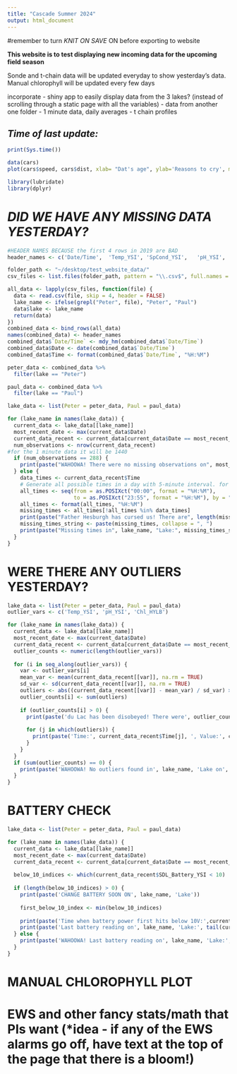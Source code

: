 ```yaml
---
title: "Cascade Summer 2024"
output: html_document
---
```


#remember to turn *KNIT ON SAVE* ON before exporting to website

**This website is to test displaying new incoming data for the upcoming field season**

Sonde and t-chain data will be updated everyday to show yesterday's data.
Manual chlorophyll will be updated every few days 

incorporate - shiny app to easily display data from the 3 lakes? (instead of scrolling through a static page with all the variables) - data from another one folder
  - 1 minute data, daily averages
  - t chain profiles


## *Time of last update:*
```r
print(Sys.time())
```


```r
data(cars)
plot(cars$speed, cars$dist, xlab= "Dat's age", ylab='Reasons to cry', main='Test Plot')
```


```r
library(lubridate)
library(dplyr) 
```


# *DID WE HAVE ANY MISSING DATA YESTERDAY?*
```r
#HEADER NAMES BECAUSE the first 4 rows in 2019 are BAD
header_names <- c('Date/Time',	'Temp_YSI',	'SpCond_YSI',	'pH_YSI',	'DO_YSI',	'DOlocalSat_YSI',	'Chl_YSI',	'BGA_YSI',	'SDL_Battery_YSI',	'Time_YSI',	'Date_YSI',	'Cond_YSI',	'pH_mV_YSI',	'DOslSat_YSI',	'Chl_RFU_YSI',	'BGA_RFU_YSI',	'Sonde_Battery_YSI',	'Temp_HYLB',	'SpCond_HYLB',	'pH_HYLB',	'DO_HYLB',	'DOlocalSat_HYLB',	'Chl_HYLB',	'BGA_HYLB',	'SDL_Battery_HYLB',	'Time_HYLB', 'lake')
```

```r
folder_path <- "~/desktop/test_website_data/"
csv_files <- list.files(folder_path, pattern = "\\.csv$", full.names = TRUE)

all_data <- lapply(csv_files, function(file) {
  data <- read.csv(file, skip = 4, header = FALSE)
  lake_name <- ifelse(grepl("Peter", file), "Peter", "Paul")
  data$lake <- lake_name
  return(data)
})
combined_data <- bind_rows(all_data)
names(combined_data) <- header_names
combined_data$`Date/Time` <- mdy_hm(combined_data$`Date/Time`)
combined_data$Date <- date(combined_data$`Date/Time`)
combined_data$Time <- format(combined_data$`Date/Time`, "%H:%M")

peter_data <- combined_data %>%
  filter(lake == "Peter")

paul_data <- combined_data %>%
  filter(lake == "Paul") 
```


```r
lake_data <- list(Peter = peter_data, Paul = paul_data)

for (lake_name in names(lake_data)) {
  current_data <- lake_data[[lake_name]]
  most_recent_date <- max(current_data$Date)
  current_data_recent <- current_data[current_data$Date == most_recent_date, ]
  num_observations <- nrow(current_data_recent)
#for the 1 minute data it will be 1440
  if (num_observations == 288) {
    print(paste("WAHOOWA! There were no missing observations on", most_recent_date, "in", lake_name, "Lake."))
  } else {
    data_times <- current_data_recent$Time
    # Generate all possible times in a day with 5-minute interval. for the summer this will be 1 min
    all_times <- seq(from = as.POSIXct("00:00", format = "%H:%M"),
                     to = as.POSIXct("23:55", format = "%H:%M"), by = "5 min")
    all_times <- format(all_times, "%H:%M")
    missing_times <- all_times[!all_times %in% data_times]
    print(paste("Father Hesburgh has cursed us! There are", length(missing_times), "missing observations on", most_recent_date, 'in', lake_name, "Lake."))
    missing_times_string <- paste(missing_times, collapse = ", ")
    print(paste("Missing times in", lake_name, "Lake:", missing_times_string))
  }
}
```

# WERE THERE ANY OUTLIERS YESTERDAY?
```r
lake_data <- list(Peter = peter_data, Paul = paul_data)
outlier_vars <- c('Temp_YSI', 'pH_YSI', 'Chl_HYLB')

for (lake_name in names(lake_data)) {
  current_data <- lake_data[[lake_name]]
  most_recent_date <- max(current_data$Date)
  current_data_recent <- current_data[current_data$Date == most_recent_date, ]
  outlier_counts <- numeric(length(outlier_vars))
  
  for (i in seq_along(outlier_vars)) {
    var <- outlier_vars[i]
    mean_var <- mean(current_data_recent[[var]], na.rm = TRUE)
    sd_var <- sd(current_data_recent[[var]], na.rm = TRUE)
    outliers <- abs((current_data_recent[[var]] - mean_var) / sd_var) > 5
    outlier_counts[i] <- sum(outliers)
    
    if (outlier_counts[i] > 0) {
      print(paste('du Lac has been disobeyed! There were', outlier_counts[i], 'outliers in', lake_name, 'Lake for variable', var, 'on', most_recent_date))
      
      for (j in which(outliers)) {
        print(paste('Time:', current_data_recent$Time[j], ', Value:', current_data_recent[[var]][j]))
      }
    }
  }
  if (sum(outlier_counts) == 0) {
    print(paste('WAHOOWA! No outliers found in', lake_name, 'Lake on', most_recent_date))
  }
}
```

# BATTERY CHECK
```r
lake_data <- list(Peter = peter_data, Paul = paul_data)

for (lake_name in names(lake_data)) {
  current_data <- lake_data[[lake_name]]
  most_recent_date <- max(current_data$Date)
  current_data_recent <- current_data[current_data$Date == most_recent_date, ]
  
  below_10_indices <- which(current_data_recent$SDL_Battery_YSI < 10)
  
  if (length(below_10_indices) > 0) {
    print(paste('CHANGE BATTERY SOON ON', lake_name, 'Lake'))
    
    first_below_10_index <- min(below_10_indices)
    
    print(paste('Time when battery power first hits below 10V:',current_data_recent$Time[first_below_10_index], 'on', most_recent_date))
    print(paste('Last battery reading on', lake_name, 'Lake:', tail(current_data_recent$SDL_Battery_YSI, 1),'V on', most_recent_date))
  } else {
    print(paste('WAHOOWA! Last battery reading on', lake_name, 'Lake:', tail(current_data_recent$SDL_Battery_YSI, 1),'V on', most_recent_date))
  }
}
```

# MANUAL CHLOROPHYLL PLOT

# EWS and other fancy stats/math that PIs want (*idea - if any of the EWS alarms go off, have text at the top of the page that there is a bloom!)

